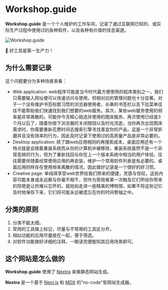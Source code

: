 # Workshop.guide

**Workshop.guide** 是一个个人维护的工作车间，记录了通过互联网已知的、或实际生产过程中使用过的各种软件，以及各种有价值的信息渠道。

![Workshop.guide](/logo-st.png)

🔨 好工具是第一生产力！

## 为什么需要记录

这个问题要分为多种场景来看：
- Web application: web程序可能是当今时代最方便使用的程序类别之一，我们只需要输入网址便可以快速访问与使用，但相对应的管理问题也十分显著。对于一个没有维护书签标题习惯的浏览器使用者，长串的书签栏以及下拉菜单往往不能帮助我们快速找到我们想要的web服务。其次，某些web服务使用的频率是非常离散的。可能你今天精心挑选并使用的图床服务，再次使用已经是3个月以后了，随着你按下浏览器的关闭按钮以及时光流逝，当你再次出现图床需求时，你需要重新花费时间去搜索引擎寻找事宜你的产品，这是一个非常折磨并且没有效率的行为，因此及时记录下使用过的高质量产品是非常必要的。
- Desktop application: 除了跟web应用相同的再搜索成本，桌面应用还有一个特点就是会随着重装系统而从你的计算机中被移除，重装系统虽然不是一个非常高频的行为，但为了重新找回与你在上一个版本系统中相当的用户体验，往往需要伴随着经常使用应用的再安装，维护一个常用软件列表是有必要的。桌面应用同样存在使用频率离散的情况，因此做好记录是一个很好的好习惯。
- Creative page: 单纯得享受web世界给我们带来的便捷，灵感与惊叹。这些内容可能本身或永远都与你毫不相干，但作为旁观者第一次触及它们所给你带来的惊艳是让你难以忘怀的，就宛如走进一座精美的博物馆，如果不将这些记忆及时地保存下来，它们将可能永远被遗忘在你的时间卷轴之中。

## 分类的原则
1. 分类不能太细。
2. 常用的工具做上标记，尽量与不常用的工具区分开。
3. 相似功能的应用尽量放在一起，便于筛选。
4. 对软件功能做好详细的注释，一眼读完便能知其应用场景即可。

## 这个网站是怎么做的

**Workshop.guide** 使用了 [Nextra](https://nextra.vercel.app/) 来做静态网站生成。

**Nextra** 是一个基于 [Next.js](https://nextjs.org/) 和 [MDX](https://mdxjs.com/) 的"no-code"型网站生成器。

